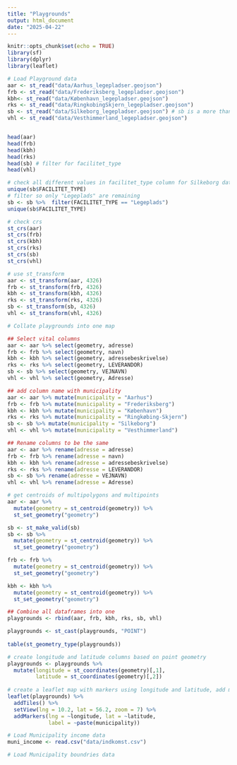 ```yaml
---
title: "Playgrounds"
output: html_document
date: "2025-04-22"
---
```


```r
knitr::opts_chunk$set(echo = TRUE)
library(sf)
library(dplyr)
library(leaflet)
```


```r
# Load Playground data
aar <- st_read("data/Aarhus_legepladser.geojson")
frb <- st_read("data/Frederiksberg_legepladser.geojson")
kbh<- st_read("data/København_legepladser.geojson")
rks <- st_read("data/RingkobingSkjern_legepladser.geojson")
sb <- st_read("data/Silkeborg_legepladser.geojson") # sb is a more than just playgrounds - need to filter
vhl <- st_read("data/Vesthimmerland_legepladser.geojson")


head(aar)
head(frb)
head(kbh)
head(rks)
head(sb) # filter for facilitet_type
head(vhl)

# check all different values in facilitet_type column for Silkeborg data
unique(sb$FACILITET_TYPE)
# filter so only "Legeplads" are remaining
sb <- sb %>%  filter(FACILITET_TYPE == "Legeplads")
unique(sb$FACILITET_TYPE)
```

```r
# check crs
st_crs(aar)
st_crs(frb)
st_crs(kbh)
st_crs(rks)
st_crs(sb)
st_crs(vhl)

# use st_transform
aar <- st_transform(aar, 4326)
frb <- st_transform(frb, 4326)
kbh <- st_transform(kbh, 4326)
rks <- st_transform(rks, 4326)
sb <- st_transform(sb, 4326)
vhl <- st_transform(vhl, 4326)
```


```r
# Collate playgrounds into one map

## Select vital columns
aar <- aar %>% select(geometry, adresse)
frb <- frb %>% select(geometry, navn)
kbh <- kbh %>% select(geometry, adressebeskrivelse)
rks <- rks %>% select(geometry, LEVERANDOR)
sb <- sb %>% select(geometry, VEJNAVN)
vhl <- vhl %>% select(geometry, Adresse)

## add column name with municipality
aar <- aar %>% mutate(municipality = "Aarhus")
frb <- frb %>% mutate(municipality = "Frederiksberg")
kbh <- kbh %>% mutate(municipality = "København")
rks <- rks %>% mutate(municipality = "Ringkøbing-Skjern")
sb <- sb %>% mutate(municipality = "Silkeborg")
vhl <- vhl %>% mutate(municipality = "Vesthimmerland")

## Rename columns to be the same
aar <- aar %>% rename(adresse = adresse)
frb <- frb %>% rename(adresse = navn)
kbh <- kbh %>% rename(adresse = adressebeskrivelse)
rks <- rks %>% rename(adresse = LEVERANDOR)
sb <- sb %>% rename(adresse = VEJNAVN)
vhl <- vhl %>% rename(adresse = Adresse)

# get centroids of multipolygons and multipoints
aar <- aar %>%
  mutate(geometry = st_centroid(geometry)) %>%
  st_set_geometry("geometry")

sb <- st_make_valid(sb)
sb <- sb %>%
  mutate(geometry = st_centroid(geometry)) %>%
  st_set_geometry("geometry")

frb <- frb %>%
  mutate(geometry = st_centroid(geometry)) %>%
  st_set_geometry("geometry")

kbh <- kbh %>%
  mutate(geometry = st_centroid(geometry)) %>%
  st_set_geometry("geometry")

## Combine all dataframes into one
playgrounds <- rbind(aar, frb, kbh, rks, sb, vhl)

playgrounds <- st_cast(playgrounds, "POINT")
                    
table(st_geometry_type(playgrounds))
```

```r
# create longitude and latitude columns based on point geometry
playgrounds <- playgrounds %>% 
  mutate(longitude = st_coordinates(geometry)[,1],
         latitude = st_coordinates(geometry)[,2])
  
# create a leaflet map with markers using longitude and latitude, add markers with muncipality.
leaflet(playgrounds) %>%
  addTiles() %>%
  setView(lng = 10.2, lat = 56.2, zoom = 7) %>% 
  addMarkers(lng = ~longitude, lat = ~latitude,
             label = ~paste(municipality))
```

```r
# Load Municipality income data
muni_income <- read.csv("data/indkomst.csv")

# Load Municipality boundries data

```


